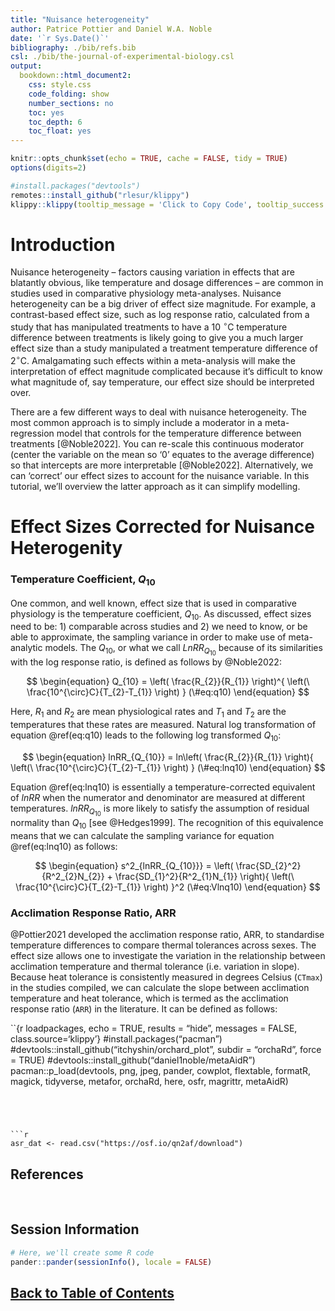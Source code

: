 ```yaml
---
title: "Nuisance heterogeneity"
author: Patrice Pottier and Daniel W.A. Noble
date: '`r Sys.Date()`'
bibliography: ./bib/refs.bib
csl: ./bib/the-journal-of-experimental-biology.csl
output:
  bookdown::html_document2:
    css: style.css
    code_folding: show
    number_sections: no
    toc: yes
    toc_depth: 6
    toc_float: yes
---
```


```r
knitr::opts_chunk$set(echo = TRUE, cache = FALSE, tidy = TRUE)
options(digits=2)
```

```r
#install.packages("devtools")
remotes::install_github("rlesur/klippy")
klippy::klippy(tooltip_message = 'Click to Copy Code', tooltip_success = 'Done', position = 'right', color = "red")
```

# Introduction

Nuisance heterogeneity -- factors causing variation in effects that are blatantly obvious, like temperature and dosage differences -- are common in studies used in comparative physiology meta-analyses. Nuisance heterogeneity can be a big driver of effect size magnitude. For example, a contrast-based effect size, such as log response ratio, calculated from a study that has manipulated treatments to have a 10 $^{\circ}$C temperature difference between treatments is likely going to give you a much larger effect size than a study manipulated a treatment temperature difference of 2$^{\circ}$C. Amalgamating such effects within a meta-analysis will make the interpretation of effect magnitude complicated because it's difficult to know what magnitude of, say temperature, our effect size should be interpreted over. 

There are a few different ways to deal with nuisance heterogeneity. The most common approach is to simply include a moderator in a meta-regression model that controls for the temperature difference between treatments [@Noble2022]. You can re-scale this continuous moderator (center the variable on the mean so '0' equates to the average difference) so that intercepts are more interpretable [@Noble2022]. Alternatively, we can 'correct' our effect sizes to account for the nuisance variable. In this tutorial, we'll overview the latter approach as it can simplify modelling.

# Effect Sizes Corrected for Nuisance Heterogenity

### Temperature Coefficient, $Q_{10}$
One common, and well known, effect size that is used in comparative physiology is the temperature coefficient, $Q_{10}$. As discussed, effect sizes need to be: 1) comparable across studies and 2) we need to know, or be able to approximate, the sampling variance in order to make use of meta-analytic models. The $Q_{10}$, or what we call $LnRR_{Q_{10}}$ because of its similarities with the log response ratio, is defined as follows by @Noble2022: 


$$
\begin{equation} 
  Q_{10} = \left( \frac{R_{2}}{R_{1}} \right)^{ \left(\ \frac{10^{\circ}C}{T_{2}-T_{1}} \right) }
  (\#eq:q10)
\end{equation} 
$$ 

Here, $R_{1}$ and $R_{2}$ are mean physiological rates and $T_{1}$ and $T_{2}$ are the temperatures that these rates are measured. Natural log transformation of equation \@ref(eq:q10) leads to the following log transformed $Q_{10}$:

$$
\begin{equation} 
  lnRR_{Q_{10}} = ln\left( \frac{R_{2}}{R_{1}} \right){ \left(\ \frac{10^{\circ}C}{T_{2}-T_{1}} \right) }
(\#eq:lnq10)
\end{equation} 
$$ 

Equation \@ref(eq:lnq10) is essentially a temperature-corrected equivalent of *lnRR* when the numerator and denominator are measured at different temperatures. $lnRR_{Q_{10}}$ is more likely to satisfy the assumption of residual normality than $Q_{10}$ [see @Hedges1999]. The recognition of this equivalence means that we can calculate the sampling variance for equation \@ref(eq:lnq10) as follows:

$$
\begin{equation} 
  s^2_{lnRR_{Q_{10}}} = \left( \frac{SD_{2}^2}{R^2_{2}N_{2}} + \frac{SD_{1}^2}{R^2_{1}N_{1}} \right){ \left(\ \frac{10^{\circ}C}{T_{2}-T_{1}} \right) }^2
  (\#eq:Vlnq10)
\end{equation} 
$$

### Acclimation Response Ratio, ARR

@Pottier2021 developed the acclimation response ratio, ARR, to standardise temperature differences to compare thermal tolerances across sexes. The effect size allows one to investigate the variation in the relationship between acclimation temperature and thermal tolerance (i.e. variation in slope). Because heat tolerance is consistently measured in degrees Celsius (`CTmax`) in the studies compiled, we can calculate the slope between acclimation temperature and heat tolerance, which is termed as the acclimation response ratio (`ARR`) in the literature. It can be defined as follows:



``{r loadpackages, echo = TRUE, results = "hide", messages = FALSE, class.source='klippy'}
#install.packages("pacman")
#devtools::install_github("itchyshin/orchard_plot", subdir = "orchaRd", force = TRUE)
#devtools::install_github("daniel1noble/metaAidR")
pacman::p_load(devtools, png, jpeg, pander, cowplot, flextable, formatR, magick,
               tidyverse, metafor, orchaRd, here, osfr, magrittr, metaAidR)
```




```r
asr_dat <- read.csv("https://osf.io/qn2af/download")
```

## References

<div id="refs"></div>

<br>

## Session Information

```r
# Here, we'll create some R code
pander::pander(sessionInfo(), locale = FALSE)
```

## [Back to Table of Contents](https://daniel1noble.github.io/meta-workshop/) {.hide}

<div class="tocify-extend-page" data-unique="tocify-extend-page" style="height: 0;"></div>

